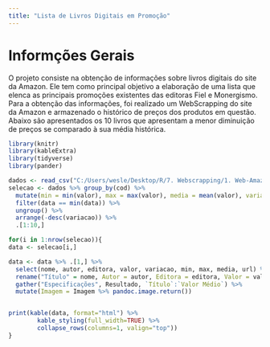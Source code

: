 ```yaml
---
title: "Lista de Livros Digitais em Promoção"
---
```

  
  
  
# Informções Gerais
  
O projeto consiste na obtenção de informações sobre livros digitais do site da Amazon. Ele tem como principal objetivo a elaboração de uma lista que elenca as principais promoções existentes das editoras Fiel e Monergismo.  
Para a obtenção das informações, foi realizado um WebScrapping do site da Amazon e armazenado o histórico de preços dos produtos em questão.  
Abaixo são apresentados os 10 livros que apresentam a menor diminuição de preços se comparado à sua média histórica.

  
  
  

```r

library(knitr)
library(kableExtra)
library(tidyverse)
library(pander)

dados <- read_csv("C:/Users/wesle/Desktop/R/7. Webscrapping/1. Web-Amazon/dados.csv")
selecao <- dados %>% group_by(cod) %>%
  mutate(min = min(valor), max = max(valor), media = mean(valor), variacao = str_c((valor/media - 1)*100, "%")) %>% 
  filter(data == min(data)) %>% 
  ungroup() %>% 
  arrange(-desc(variacao)) %>% 
  .[1:10,]

```

```r

for(i in 1:nrow(selecao)){
data <- selecao[i,]

data <- data %>% .[1,] %>%
  select(nome, autor, editora, valor, variacao, min, max, media, url) %>% 
  rename("Título" = nome, Autor = autor, Editora = editora, Valor = valor, "Variação" = variacao, "Valor Mínimo" = min, "Valor Máximo" = max, "Valor Médio" = media, Imagem = url) %>% 
  gather("Especificações", Resultado, `Título`:`Valor Médio`) %>% 
  mutate(Imagem = Imagem %>% pandoc.image.return())


print(kable(data, format="html") %>% 
        kable_styling(full_width=TRUE) %>% 
        collapse_rows(columns=1, valign="top"))
}

```